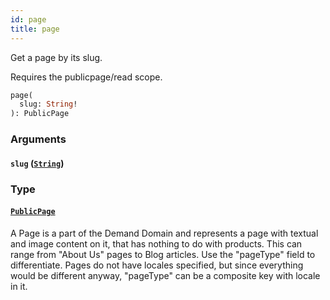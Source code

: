 ```yaml
---
id: page
title: page
---
```



Get a page by its slug.

Requires the publicpage/read scope.


```graphql
page(
  slug: String!
): PublicPage

```


### Arguments

#### `slug` ([`String`](/developers/demandhq-apis/storefront-api/graphql/reference/scalars/string))




### Type

#### [`PublicPage`](/developers/demandhq-apis/storefront-api/graphql/reference/objects/public-page) 

A Page is a part of the Demand Domain and represents a page with textual and
image content on it, that has nothing to do with products.
This can range from "About Us" pages to Blog articles. Use the "pageType" field to differentiate.
Pages do not have locales specified, but since everything would be different
anyway, "pageType" can be a composite key with locale in it.




